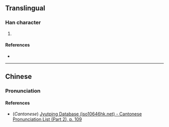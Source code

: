 {{character info/new}}
==Translingual==

===Han character===
{{Han char|rn=61|rad=心|as=09|sn=12|four=91014|canj=PSAV|ids=⿰忄匽}}

# {{defn|Han|sort=心09}}

====References====
* {{Han ref|kx=0395.190|dkj=10950|dj=0733.030|hdz=42326.080|uh=611D|ud=24861|bh=D94C|bd=55628}}

----

==Chinese==
{{zh-forms}}

===Pronunciation===
{{zh-pron
|m=yǎn
|c=jin2
|mc=
|oc=
|ma=
|cat=
}}

====References====
* (''Cantonese'') [http://www.iso10646hk.net/jp/document/download.jsp Jyutping Database (iso10646hk.net) - Cantonese Pronunciation List (Part 2), p. 109]